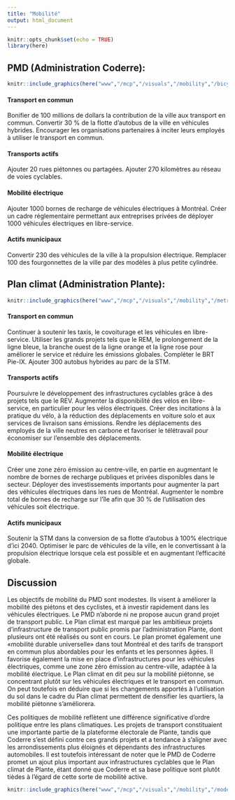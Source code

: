```yaml
---
title: "Mobilité"
output: html_document
---
```


```r
knitr::opts_chunk$set(echo = TRUE)
library(here)
```


## PMD (Administration Coderre): 

```r

knitr::include_graphics(here("www","/mcp","/visuals","/mobility","/bicycle_1.jpg"))

```

#### Transport en commun

Bonifier de 100 millions de dollars la contribution de la ville aux transport en commun. Convertir 30 % de la flotte d'autobus de la ville en véhicules hybrides. Encourager les organisations partenaires à inciter leurs employés à utiliser le transport en commun.

#### Transports actifs

Ajouter 20 rues piétonnes ou partagées. Ajouter 270 kilomètres au réseau de voies cyclables.

#### Mobilité électrique

Ajouter 1000 bornes de recharge de véhicules électriques à Montréal. Créer un cadre réglementaire permettant aux entreprises privées de déployer 1000 véhicules électriques en libre-service.

#### Actifs municipaux

Convertir 230 des véhicules de la ville à la propulsion électrique. Remplacer 100 des fourgonnettes de la ville par des modèles à plus petite cylindrée.
 

## Plan climat (Administration Plante): 

```r

knitr::include_graphics(here("www","/mcp","/visuals","/mobility","/metro_1.jpg"))

```

#### Transport en commun

Continuer à soutenir les taxis, le covoiturage et les véhicules en libre-service. Utiliser les grands projets tels que le REM, le prolongement de la ligne bleue, la branche ouest de la ligne orange et la ligne rose pour améliorer le service et réduire les émissions globales. Compléter le BRT Pie-IX. Ajouter 300 autobus hybrides au parc de la STM.

#### Transports actifs

Poursuivre le développement des infrastructures cyclables grâce à des projets tels que le REV. Augmenter la disponibilité des vélos en libre-service, en particulier pour les vélos électriques. Créer des incitations à la pratique du vélo, à la réduction des déplacements en voiture solo et aux services de livraison sans émissions. Rendre les déplacements des employés de la ville neutres en carbone et favoriser le télétravail pour économiser sur l'ensemble des déplacements.

#### Mobilité électrique

Créer une zone zéro émission au centre-ville, en partie en augmentant le nombre de bornes de recharge publiques et privées disponibles dans le secteur. Déployer des investissements importants pour augmenter la part des véhicules électriques dans les rues de Montréal. Augmenter le nombre total de bornes de recharge sur l'île afin que 30 % de l'utilisation des véhicules soit électrique.

#### Actifs municipaux

Soutenir la STM dans la conversion de sa flotte d'autobus à 100% électrique d'ici 2040. Optimiser le parc de véhicules de la ville, en le convertissant à la propulsion électrique lorsque cela est possible et en augmentant l'efficacité globale.


## Discussion

Les objectifs de mobilité du PMD sont modestes. Ils visent à améliorer la mobilité des piétons et des cyclistes, et à investir rapidement dans les véhicules électriques. Le PMD n'aborde ni ne propose aucun grand projet de transport public. Le Plan climat est marqué par les ambitieux projets d'infrastructure de transport public promis par l'administration Plante, dont plusieurs ont été réalisés ou sont en cours. Le plan promet également une «mobilité durable universelle» dans tout Montréal et des tarifs de transport en commun plus abordables pour les enfants et les personnes âgées. Il favorise également la mise en place d'infrastructures pour les véhicules électriques, comme une zone zéro émission au centre-ville, adaptée à la mobilité électrique. Le Plan climat en dit peu sur la mobilité piétonne, se concentrant plutôt sur les véhicules électriques et le transport en commun. On peut toutefois en déduire que si les changements apportés à l'utilisation du sol dans le cadre du Plan climat permettent de densifier les quartiers, la mobilité piétonne s'améliorera.

Ces politiques de mobilité reflètent une différence significative d'ordre politique entre les plans climatiques. Les projets de transport constituaient une importante partie de la plateforme électorale de Plante, tandis que Coderre s'est défini contre ces grands projets et a tendance à s'aligner avec les arrondissements plus éloignés et dépendants des infrastructures automobiles. Il est toutefois intéressant de noter que le PMD de Coderre promet un ajout plus important aux infrastructures cyclables que le Plan climat de Plante, étant donné que Coderre et sa base politique sont plutôt tièdes à l'égard de cette sorte de mobilité active.

```r

knitr::include_graphics(here("www","/mcp","/visuals","/mobility","/mode_share.png"))

```

